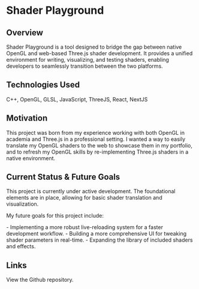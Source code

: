 # Shader Playground

## Overview

Shader Playground is a tool designed to bridge the gap between native OpenGL and web-based Three.js shader development. It provides a unified environment for writing, visualizing, and testing shaders, enabling developers to seamlessly transition between the two platforms.

## Technologies Used
C++, OpenGL, GLSL, JavaScript, ThreeJS, React, NextJS

## Motivation

This project was born from my experience working with both OpenGL in academia and Three.js in a professional setting. I wanted a way to easily translate my OpenGL shaders to the web to showcase them in my portfolio, and to refresh my OpenGL skills by re-implementing Three.js shaders in a native environment.

## Current Status & Future Goals

This project is currently under active development. The foundational elements are in place, allowing for basic shader translation and visualization. 

My future goals for this project include:
<div style={{paddingLeft: '2rem'}}>
- Implementing a more robust live-reloading system for a faster development workflow.
- Building a more comprehensive UI for tweaking shader parameters in real-time.
- Expanding the library of included shaders and effects.
</div>

## Links
<Link href='https://github.com/syd-baroya/shader-playground'>View the Github repository.</Link>
